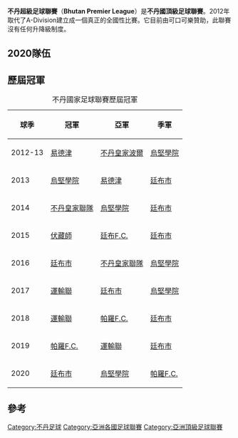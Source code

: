 {{refimprove|time=2015-04-18T01:26:06+00:00}}
{{Infobox football league
| name             = 不丹超級足球聯賽
| image            = 
| pixels           = 
| country          = 不丹
| confed           = [[亞洲足球聯合總會|AFC]]（[[亞洲|亞洲]]）
| founded          = {{Start date and age|2012}}
| teams            = 8 隊
| relegation       = 
| level            = 第 1 級
| confed_cup       = [[亞洲足協盃|亞洲足協盃]]
| season           = 2020年
| champions        = [[廷布市足球會|廷布市]]（第 2 次）
| most_champs      = [[運輸聯足球俱樂部|運輸聯]]<br /> [[廷布市足球會|廷布市]]（各 2 次）
| website          = [https://www.bhutanpremierleague.com/ 官方網站]
}}
'''不丹超級足球聯賽'''（'''Bhutan Premier League'''）是'''不丹國頂級足球聯賽'''。2012年取代了A-Division建立成一個真正的全國性比賽。它目前由可口可樂贊助，此聯賽沒有任何升降級制度。

==2020隊伍==

== 歷屆冠軍 ==
{| class="wikitable plainrowheaders sortable"
|+不丹國家足球聯賽歷屆冠軍
!scope=col|球季
!scope=col|冠軍
!scope=col|亞軍
!scope=col|季軍
|-
!scope=row|2012-13
|[[易德津|易德津]]
|[[不丹皇家波爾|不丹皇家波爾]]
|[[烏堅學院|烏堅學院]]
|-
!scope=row|2013
|[[烏堅學院|烏堅學院]]
|[[易德津|易德津]]
|[[廷布市|廷布市]]
|-
!scope=row|2014
|[[不丹皇家聯隊|不丹皇家聯隊]]
|[[烏堅學院|烏堅學院]]
|[[廷布市|廷布市]]
|-
!scope=row|2015
|[[伏藏師|伏藏師]]
|[[廷布F.C.|廷布F.C.]]
|[[廷布市|廷布市]]
|-
!scope=row|2016
|[[廷布市|廷布市]]
|[[不丹皇家聯隊|不丹皇家聯隊]]
|[[烏堅學院|烏堅學院]]
|-
!scope=row|2017
|[[運輸聯|運輸聯]]
|[[廷布市|廷布市]]
|[[烏堅學院|烏堅學院]]
|-
!scope=row|2018
|[[運輸聯|運輸聯]]
|[[帕羅F.C.|帕羅F.C.]]
|[[廷布市|廷布市]]
|-
!scope=row|2019
|[[帕羅F.C.|帕羅F.C.]]
|[[運輸聯|運輸聯]]
|[[廷布市|廷布市]]
|-
!scope=row|2020
|[[廷布市|廷布市]]
|[[烏堅學院|烏堅學院]]
|[[帕羅F.C.|帕羅F.C.]]
|}

== 參考 ==
{{reflist}}

{{亞洲足聯頂級聯賽}}

[[Category:不丹足球|Category:不丹足球]]
[[Category:亞洲各國足球聯賽|Category:亞洲各國足球聯賽]]
[[Category:亞洲頂級足球聯賽|Category:亞洲頂級足球聯賽]]